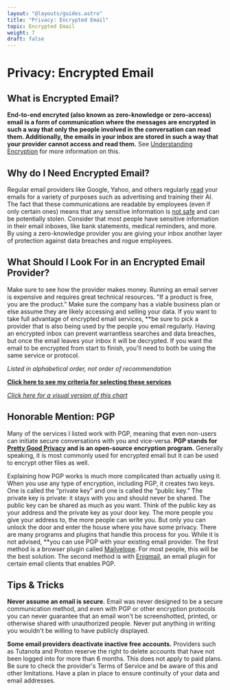 ```yaml
---
layout: "@layouts/guides.astro"
title: "Privacy: Encrypted Email"
topic: Encrypted Email
weight: 7
draft: false
---
```



# Privacy: Encrypted Email

## What is Encrypted Email?

**End-to-end encryted (also known as zero-knowledge or zero-access) email is a form of communication where the messages are encrypted in such a way that only the people involved in the conversation can read them. Additionally, the emails in your inbox are stored in such a way that your provider cannot access and read them.** See [Understanding Encryption](/guides/moderately-important/encryption) for more information on this.

## Why do I Need Encrypted Email?

Regular email providers like Google, Yahoo, and others regularly [read](https://www.maketecheasier.com/which-email-providers-scanning-emails/) your emails for a variety of purposes such as advertising and training their AI. The fact that these communications are readable by employees (even if only certain ones) means that any sensitive information is [not safe](https://thehackernews.com/2019/10/yahoo-email-hacking) and can be potentially stolen. Consider that most people have sensitive information in their email inboxes, like bank statements, medical reminders, and more. By using a zero-knowledge provider you are giving your inbox another layer of protection against data breaches and rogue employees.

## What Should I Look For in an Encrypted Email Provider?

Make sure to see how the provider makes money. Running an email server is expensive and requires great technical resources. "If a product is free, you are the product." Make sure the company has a viable business plan or else assume they are likely accessing and selling your data.
If you want to take full advantage of encrypted email services, \*\*be sure to pick a provider that is also being used by the people you email regularly. Having an encrypted inbox can prevent warrantless searches and data breaches, but once the email leaves your inbox it will be decrypted. If you want the email to be encrypted from start to finish, you'll need to both be using the same service or protocol.

_Listed in alphabetical order, not order of recommendation_

<ProsAndCons data={data} headingLevel={4} />

**[Click here to see my criteria for selecting these services](https://gitlab.com/thenewoil/website/-/wikis/Encrypted-Messaging-Criteria)**

_[Click here for a visual version of this chart](/charts/email)_

## Honorable Mention: PGP

Many of the services I listed work with PGP, meaning that even non-users can initiate secure conversations with you and vice-versa. **PGP stands for [Pretty Good Privacy](https://en.wikipedia.org/wiki/Pretty_Good_Privacy) and is an open-source encryption program.** Generally speaking, it is most commonly used for encrypted email but it can be used to encrypt other files as well.

Explaining how PGP works is much more complicated than actually using it. When you use any type of encryption, including PGP, it creates two keys. One is called the “private key” and one is called the “public key.” The private key is private: it stays with you and should never be shared. The public key can be shared as much as you want. Think of the public key as your address and the private key as your door key. The more people you give your address to, the more people can write you. But only you can unlock the door and enter the house where you have some privacy. There are many programs and plugins that handle this process for you. While it is not advised, \*\*you can use PGP with your existing email provider. The first method is a browser plugin called [Mailvelope](https://www.mailvelope.com/). For most people, this will be the best solution. The second method is with [Enigmail](https://www.enigmail.net/index.php/), an email plugin for certain email clients that enables PGP.

## Tips & Tricks

**Never assume an email is secure.** Email was never designed to be a secure communication method, and even with PGP or other encryption protocols you can never guarantee that an email won't be screenshotted, printed, or otherwise shared with unauthorized people. Never put anything in writing you wouldn't be willing to have publicly displayed.

**Some email providers deactivate inactive free accounts.** Providers such as Tutanota and Proton reserve the right to delete accounts that have not been logged into for more than 6 months. This does not apply to paid plans. Be sure to check the provider's Terms of Service and be aware of this and other limitations. Have a plan in place to ensure continuity of your data and email addresses.
